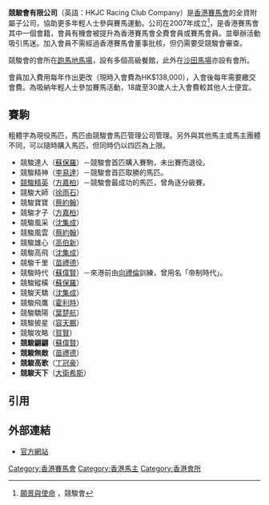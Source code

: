 '''競駿會有限公司'''（英語：HKJC Racing Club Company）是[[香港賽馬會|香港賽馬會]]的全資附屬子公司，協助更多年輕人士參與賽馬運動。公司在2007年成立<ref>[https://racingclub.hkjc.com/ch/about-us/vision-and-mission.aspx 願景與使命] {{Wayback|url=https://racingclub.hkjc.com/ch/about-us/vision-and-mission.aspx |date=20190830144312 }}，競駿會</ref>，是香港賽馬會其中一個會籍，會員有機會被提升為香港賽馬會全費會員或賽馬會員。並舉辦活動吸引馬迷。加入會員不需經過香港賽馬會董事批核，但仍需要受競駿會審查。

競駿會的會所在[[跑馬地馬場|跑馬地馬場]]，設有多個高級餐館，此外在[[沙田馬場|沙田馬場]]亦設有會所。

會員加入費用每年作出更改（現時入會費為HK$138,000），入會後每年需要繳交會費。為吸納年輕人士參加賽馬活動，18歲至30歲人士入會費較其他人士便宜。

==賽駒==
粗體字為現役馬匹，馬匹由競駿會馬匹管理公司管理。另外與其他馬主或馬主團體不同，可以隨時購入馬匹，但同時仍以四匹為上限。

*競駿達人（[[蘇保羅|蘇保羅]]）－競駿會首匹購入賽駒，未出賽而退役。
*競駿精神（[[李易達|李易達]]）－競駿會首匹取勝的馬匹。
*[[競駿精英|競駿精英]]（[[方嘉柏|方嘉柏]]）－競駿會最成功的馬匹，曾角逐分級賽。
*競駿大師（[[徐雨石|徐雨石]]）
*競駿寶寶（[[蔡約翰|蔡約翰]]）
*競駿才子（[[方嘉柏|方嘉柏]]）
*競駿風采（[[沈集成|沈集成]]）
*競駿風雲（[[蔡約翰|蔡約翰]]）
*競駿雄心（[[高伯新|高伯新]]）
*競駿高飛（[[沈集成|沈集成]]）
*競駿千里（[[苗禮德|苗禮德]]）
*競駿時代（[[蘇偉賢|蘇偉賢]]）－來港前由[[向禮倫|向禮倫]]訓練，曾用名「帝制時代」。
*競駿縱橫（[[蘇保羅|蘇保羅]]）
*競駿天驕（[[沈集成|沈集成]]）
*競駿飛鷹（[[霍利時|霍利時]]）
*競駿驕陽（[[葉楚航|葉楚航]]）
*競駿披星（[[容天鵬|容天鵬]]）
*競駿攻略（[[賀賢|賀賢]]）
*'''競駿翩翩'''（[[蘇偉賢|蘇偉賢]]）
*'''競駿無敵'''（[[苗禮德|苗禮德]]）
*'''競駿高歌'''（[[丁冠豪|丁冠豪]]）
*'''競駿天下'''（[[大衛希斯|大衛希斯]]）

== 引用 ==
{{reflist}}

==外部連結==
*[https://racingclub.hkjc.com/en/ 官方網站] {{Wayback|url=https://racingclub.hkjc.com/en/ |date=20211027191250 }}

{{香港賽馬會}}
[[Category:香港賽馬會|Category:香港賽馬會]]
[[Category:香港馬主|Category:香港馬主]]
[[Category:香港會所|Category:香港會所]]